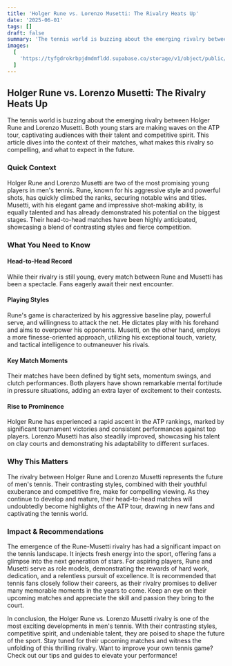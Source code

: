 ```yaml
---
title: 'Holger Rune vs. Lorenzo Musetti: The Rivalry Heats Up'
date: '2025-06-01'
tags: []
draft: false
summary: 'The tennis world is buzzing about the emerging rivalry between Holger Rune and Lorenzo Musetti. Both young stars are making waves on the ATP tour, captivating audiences with their talent and competitive spirit. This article dives into the context of their matches, what makes this rivalry so compelling, and what to expect in the future.'
images:
  [
    'https://tyfgdrokrbpjdmdmfldd.supabase.co/storage/v1/object/public/image/2025-06-02-00-03-44-596+02-00.jpg',
  ]
---
```


## Holger Rune vs. Lorenzo Musetti: The Rivalry Heats Up

The tennis world is buzzing about the emerging rivalry between Holger Rune and Lorenzo Musetti. Both young stars are making waves on the ATP tour, captivating audiences with their talent and competitive spirit. This article dives into the context of their matches, what makes this rivalry so compelling, and what to expect in the future.

### Quick Context

Holger Rune and Lorenzo Musetti are two of the most promising young players in men's tennis. Rune, known for his aggressive style and powerful shots, has quickly climbed the ranks, securing notable wins and titles. Musetti, with his elegant game and impressive shot-making ability, is equally talented and has already demonstrated his potential on the biggest stages. Their head-to-head matches have been highly anticipated, showcasing a blend of contrasting styles and fierce competition.

### What You Need to Know

#### Head-to-Head Record

While their rivalry is still young, every match between Rune and Musetti has been a spectacle. Fans eagerly await their next encounter.

#### Playing Styles

Rune's game is characterized by his aggressive baseline play, powerful serve, and willingness to attack the net. He dictates play with his forehand and aims to overpower his opponents. Musetti, on the other hand, employs a more finesse-oriented approach, utilizing his exceptional touch, variety, and tactical intelligence to outmaneuver his rivals.

#### Key Match Moments

Their matches have been defined by tight sets, momentum swings, and clutch performances. Both players have shown remarkable mental fortitude in pressure situations, adding an extra layer of excitement to their contests.

#### Rise to Prominence

Holger Rune has experienced a rapid ascent in the ATP rankings, marked by significant tournament victories and consistent performances against top players. Lorenzo Musetti has also steadily improved, showcasing his talent on clay courts and demonstrating his adaptability to different surfaces.

### Why This Matters

The rivalry between Holger Rune and Lorenzo Musetti represents the future of men's tennis. Their contrasting styles, combined with their youthful exuberance and competitive fire, make for compelling viewing. As they continue to develop and mature, their head-to-head matches will undoubtedly become highlights of the ATP tour, drawing in new fans and captivating the tennis world.

### Impact & Recommendations

The emergence of the Rune-Musetti rivalry has had a significant impact on the tennis landscape. It injects fresh energy into the sport, offering fans a glimpse into the next generation of stars. For aspiring players, Rune and Musetti serve as role models, demonstrating the rewards of hard work, dedication, and a relentless pursuit of excellence. It is recommended that tennis fans closely follow their careers, as their rivalry promises to deliver many memorable moments in the years to come. Keep an eye on their upcoming matches and appreciate the skill and passion they bring to the court.

In conclusion, the Holger Rune vs. Lorenzo Musetti rivalry is one of the most exciting developments in men's tennis. With their contrasting styles, competitive spirit, and undeniable talent, they are poised to shape the future of the sport. Stay tuned for their upcoming matches and witness the unfolding of this thrilling rivalry. Want to improve your own tennis game? Check out our tips and guides to elevate your performance!
